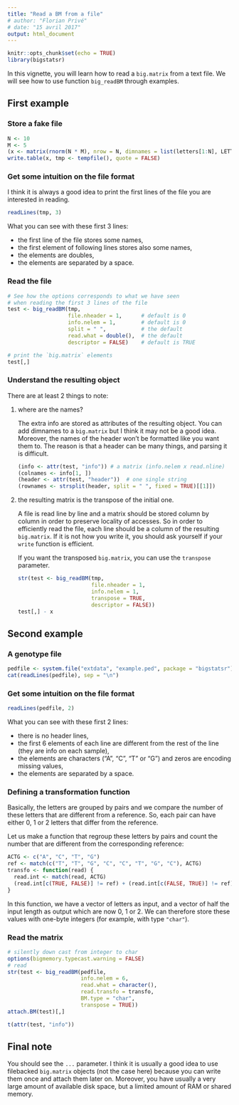 ```yaml
---
title: "Read a BM from a file"
# author: "Florian Privé"
# date: "15 avril 2017"
output: html_document
---
```


```r
knitr::opts_chunk$set(echo = TRUE)
library(bigstatsr)
```

In this vignette, you will learn how to read a `big.matrix` from a text file. 
We will see how to use function `big_readBM` through examples.

## First example

### Store a fake file
```r
N <- 10 
M <- 5
(x <- matrix(rnorm(N * M), nrow = N, dimnames = list(letters[1:N], LETTERS[1:M])))
write.table(x, tmp <- tempfile(), quote = FALSE)
```

### Get some intuition on the file format

I think it is always a good idea to print the first lines of the file you are interested in reading.
```r
readLines(tmp, 3)
```

What you can see with these first 3 lines:

- the first line of the file stores some names,
- the first element of following lines stores also some names,
- the elements are doubles,
- the elements are separated by a space.

### Read the file

```r
# See how the options corresponds to what we have seen 
# when reading the first 3 lines of the file
test <- big_readBM(tmp,
                   file.nheader = 1,      # default is 0
                   info.nelem = 1,        # default is 0
                   split = " ",           # the default
                   read.what = double(),  # the default
                   descriptor = FALSE)    # default is TRUE
```

```r
# print the `big.matrix` elements
test[,]
```

### Understand the resulting object

There are at least 2 things to note:

1. where are the names?
  
    The extra info are stored as attributes of the resulting object. You can 
    add dimnames to a `big.matrix` but I think it may not be a good idea. 
    Moreover, the names of the header won't be formatted like you want them to.
    The reason is that a header can be many things, and parsing it is difficult.

    ```r
    (info <- attr(test, "info")) # a matrix (info.nelem x read.nline)
    (colnames <- info[1, ])
    (header <- attr(test, "header"))  # one single string
    (rownames <- strsplit(header, split = " ", fixed = TRUE)[[1]])
    ```

    
2. the resulting matrix is the transpose of the initial one.


    A file is read line by line and a matrix should be stored column by column in order to preserve locality of accesses. So in order to efficiently read the file, each line should be a column of the resulting `big.matrix`. If it is not how you write it, you should ask yourself if your `write` function is efficient.
    
    If you want the transposed `big.matrix`, you can use the `transpose` parameter.

    ```r
    str(test <- big_readBM(tmp,
                           file.nheader = 1,     
                           info.nelem = 1,     
                           transpose = TRUE,
                           descriptor = FALSE))
    test[,] - x
    ```

## Second example

### A genotype file

```r
pedfile <- system.file("extdata", "example.ped", package = "bigstatsr")
cat(readLines(pedfile), sep = "\n")
```

### Get some intuition on the file format

```r
readLines(pedfile, 2)
```

What you can see with these first 2 lines:

- there is no header lines,
- the first 6 elements of each line are different from the rest of the line (they are info on each sample),
- the elements are characters ("A", "C", "T" or "G") and zeros are encoding missing values,
- the elements are separated by a space.

### Defining a transformation function

Basically, the letters are grouped by pairs and we compare the number of these letters that are different from a reference. So, each pair can have either 0, 1 or 2 letters that differ from the reference.

Let us make a function that regroup these letters by pairs and count the number that are different from the corresponding reference:

```r
ACTG <- c("A", "C", "T", "G")
ref <- match(c("T", "T", "G", "C", "C", "T", "G", "C"), ACTG)
transfo <- function(read) {
  read.int <- match(read, ACTG)
  (read.int[c(TRUE, FALSE)] != ref) + (read.int[c(FALSE, TRUE)] != ref)
}
```

In this function, we have a vector of letters as input, and a vector of half the input length as output which are now 0, 1 or 2. We can therefore store these values with one-byte integers (for example, with type `"char"`).

### Read the matrix

```r
# silently down cast from integer to char
options(bigmemory.typecast.warning = FALSE)
# read
str(test <- big_readBM(pedfile,
                       info.nelem = 6,
                       read.what = character(),
                       read.transfo = transfo,
                       BM.type = "char",
                       transpose = TRUE))
attach.BM(test)[,]
```

```r
t(attr(test, "info"))
```


## Final note

You should see the `...` parameter. I think it is usually a good idea to use filebacked `big.matrix` objects (not the case here) because you can write them once and attach them later on. Moreover, you have usually a very large amount of available disk space, but a limited amount of RAM or shared memory.
